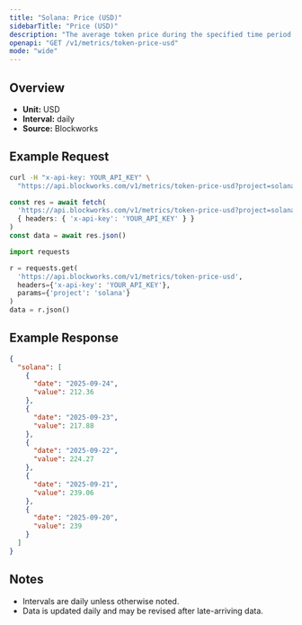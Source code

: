 ```yaml
---
title: "Solana: Price (USD)"
sidebarTitle: "Price (USD)"
description: "The average token price during the specified time period for the native asset of that chain."
openapi: "GET /v1/metrics/token-price-usd"
mode: "wide"
---
```


## Overview

- **Unit:** USD
- **Interval:** daily
- **Source:** Blockworks

## Example Request

<CodeGroup>

```bash cURL
curl -H "x-api-key: YOUR_API_KEY" \
  "https://api.blockworks.com/v1/metrics/token-price-usd?project=solana"
```

```typescript TypeScript
const res = await fetch(
  'https://api.blockworks.com/v1/metrics/token-price-usd?project=solana',
  { headers: { 'x-api-key': 'YOUR_API_KEY' } }
)
const data = await res.json()
```

```python Python
import requests

r = requests.get(
  'https://api.blockworks.com/v1/metrics/token-price-usd',
  headers={'x-api-key': 'YOUR_API_KEY'},
  params={'project': 'solana'}
)
data = r.json()
```

</CodeGroup>

## Example Response

```json
{
  "solana": [
    {
      "date": "2025-09-24",
      "value": 212.36
    },
    {
      "date": "2025-09-23",
      "value": 217.88
    },
    {
      "date": "2025-09-22",
      "value": 224.27
    },
    {
      "date": "2025-09-21",
      "value": 239.06
    },
    {
      "date": "2025-09-20",
      "value": 239
    }
  ]
}
```

## Notes
- Intervals are daily unless otherwise noted.
- Data is updated daily and may be revised after late-arriving data.